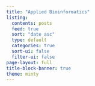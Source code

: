 ```yaml
---
title: "Applied Bioinformatics"
listing:
  contents: posts
  feed: true
  sort: "date asc"
  type: default
  categories: true
  sort-ui: false
  filter-ui: false
page-layout: full
title-block-banner: true
theme: minty
---
```





